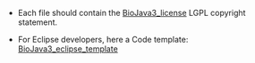 * Each file should contain the  [[BioJava3_license]]  LGPL copyright statement.

* For Eclipse developers, here a Code template: [[BioJava3_eclipse_template]]